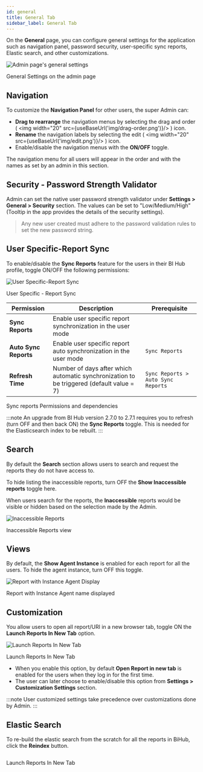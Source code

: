 ```yaml
---
id: general 
title: General Tab
sidebar_label: General Tab
---
```



On the **General** page, you can configure general settings for the application such as navigation panel, password security, user-specific sync reports, Elastic search, and other customizations.

  <div class="center">
    <Zoom>
      <img alt="Admin page's general settings" src={useBaseUrl('doc-images/admin-guide/settings/settings-general-tab.png')}/>
    </Zoom>
    <p>General Settings on the admin page</p>
  </div>

## Navigation

To customize the **Navigation Panel** for other users, the super Admin can:

- **Drag to rearrange** the navigation menus by selecting the drag and order ( <img width="20" src={useBaseUrl('img/drag-order.png')}/> ) icon.
- **Rename** the navigation labels by selecting the edit ( <img width="20" src={useBaseUrl('img/edit.png')}/> ) icon.
- Enable/disable the navigation menus with the **ON/OFF** toggle.

The navigation menu for all users will appear in the order and with the names as set by an admin in this section.

## Security - Password Strength Validator

Admin can set the native user password strength validator under **Settings > General > Security** section.
The values can be set to "Low/Medium/High" (Tooltip in the app provides the details of the security settings).

> Any new user created must adhere to the password validation rules to set the new password string.

## User Specific-Report Sync

To enable/disable the **Sync Reports** feature for the users in their BI Hub profile, toggle ON/OFF the following permissions:

  <div class="center">
    <Zoom>
      <img alt="User Specific-Report Sync" src={useBaseUrl('doc-images/admin-guide/settings/user-specific-sync-report.png')}/>
    </Zoom>
    <p>User Specific - Report Sync</p>
  </div>

<div>

| Permission            | Description                                                                              | Prerequisite                       |
|-----------------------|------------------------------------------------------------------------------------------|------------------------------------|
| **Sync Reports**      | Enable user specific report synchronization in the user mode                             |                                    |
| **Auto Sync Reports** | Enable user specific report auto synchronization in the user mode                        | `Sync Reports`                     |
| **Refresh Time**      | Number of days after which automatic synchronization to be triggered (default value = 7) | `Sync Reports > Auto Sync Reports` |

<div class="center"><p>Sync reports Permissions and dependencies</p></div>
</div>

:::note
An upgrade from BI Hub version 2.7.0 to 2.7.1 requires you to refresh (turn OFF and then back ON) the **Sync Reports** toggle.
This is needed for the Elasticsearch index to be rebuilt.
:::

## Search

By default the **Search** section allows users to search and request the reports they do not have access to.

To hide listing the inaccessible reports, turn OFF the **Show Inaccessible reports** toggle here.

When users search for the reports, the **Inaccessible** reports would be visible or hidden based on the selection made by the Admin.

  <div class="center">
    <Zoom>
      <img alt="Inaccessible Reports" src={useBaseUrl('doc-images/admin-guide/settings/inaccessible-reports.png')}/>
    </Zoom>
    <p>Inaccessible Reports view</p>
  </div>

## Views

By default, the **Show Agent Instance** is enabled for each report for all the users.
To hide the agent instance, turn OFF this toggle.

  <div class="center">
    <Zoom>
      <img alt="Report with Instance Agent Display" src={useBaseUrl('doc-images/admin-guide/settings/view-instance-name.png')}/>
    </Zoom>
    <p>Report with Instance Agent name displayed</p>
  </div>

## Customization

You allow users to open all report/URl in a new browser tab, toggle ON the **Launch Reports In New Tab** option.

  <div class="center">
    <Zoom>
      <img alt="Launch Reports In New Tab" src={useBaseUrl('doc-images/admin-guide/settings/launch-reports-new-tab.png')}/>
    </Zoom>
    <p>Launch Reports In New Tab</p>
  </div>

- When you enable this option, by default **Open Report in new tab** is enabled for the users when they log in for the first time.
- The user can later choose to enable/disable this option from **Settings > Customization Settings** section.

:::note
User customized settings take precedence over customizations done by Admin.
:::

## Elastic Search

To re-build the elastic search from the scratch for all the reports in BiHub, click the **Reindex** button.

  <div class="center">
    <Zoom>
      <img alt="" src={useBaseUrl('doc-images/admin-guide/settings/elastic-search.png')}/>
    </Zoom>
    <p>Launch Reports In New Tab</p>
  </div>
